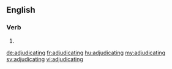 ==English==

===Verb===
{{head|en}}

# {{present participle of|adjudicate|lang=en}}

[[de:adjudicating]]
[[fr:adjudicating]]
[[hu:adjudicating]]
[[my:adjudicating]]
[[sv:adjudicating]]
[[vi:adjudicating]]